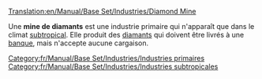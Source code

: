 [[Translation:en/Manual/Base Set/Industries/Diamond Mine]]

{{fr/Manual/Base Set/Industries/Industries|image=en/Manual/Base Set/Industries/Diamondmine.png
|nom=Mine de diamants
|climats=[[fr/Manual/Climat#subtropical|Subtropical]]
|accepte=Rien
|produit=[[fr/Manual/Base Set/Cargos/Diamant|Diamant]]
|notes=Absent des autres [[fr/Manual/Climat|climats]].
}}

Une '''mine de diamants''' est une industrie primaire qui n'apparaît que dans le climat [[fr/Manual/Climat#subtropical|subtropical]]. Elle produit des [[fr/Manual/Base Set/Cargos/Diamant|diamants]] qui doivent être livrés à une [[fr/Manual/Base Set/Industries/Banque|banque]], mais n'accepte aucune cargaison.

{{fr/Manual/Base Set/Industries/Navbox Industries}}

[[Category:fr/Manual/Base Set/Industries/Industries primaires]]
[[Category:fr/Manual/Base Set/Industries/Industries subtropicales]]